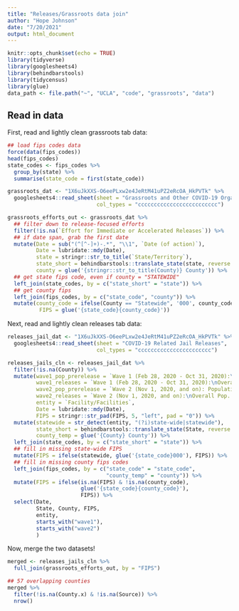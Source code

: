 ```yaml
---
title: "Releases/Grassroots data join"
author: "Hope Johnson"
date: "7/20/2021"
output: html_document
---
```


```r
knitr::opts_chunk$set(echo = TRUE)
library(tidyverse)
library(googlesheets4)
library(behindbarstools)
library(tidycensus)
library(glue)
data_path <- file.path("~", "UCLA", "code", "grassroots", "data")
```

## Read in data

First, read and lightly clean grassroots tab data: 

```r
## load fips codes data
force(data(fips_codes))
head(fips_codes)
state_codes <- fips_codes %>%
  group_by(state) %>%
  summarise(state_code = first(state_code))

grassroots_dat <- "1X6uJkXXS-O6eePLxw2e4JeRtM41uPZ2eRcOA_HkPVTk" %>%
  googlesheets4::read_sheet(sheet = "Grassroots and Other COVID-19 Organizing Efforts",
                            col_types = "ccccccccccccccccccccccccc") 

grassroots_efforts_out <- grassroots_dat %>%
  ## filter down to release-focused efforts
  filter(!is.na(`Effort for Immediate or Accelerated Releases`)) %>%
  ## if date span, grab the first date
  mutate(Date = sub("(^[^-]+)-.*", "\\1", `Date (of action)`),
         Date = lubridate::mdy(Date),
         state = stringr::str_to_title(`State/Territory`),
         state_short = behindbarstools::translate_state(state, reverse = TRUE),
         county = glue('{stringr::str_to_title(County)} County')) %>%
  ## get state fips code, even if county = "STATEWIDE" 
  left_join(state_codes, by = c("state_short" = "state")) %>%
  ## get county fips 
  left_join(fips_codes, by = c("state_code", "county")) %>%
  mutate(county_code = ifelse(County == "Statewide", '000', county_code),
          FIPS = glue('{state_code}{county_code}'))
```

Next, read and lightly clean releases tab data: 

```r
releases_jail_dat <- "1X6uJkXXS-O6eePLxw2e4JeRtM41uPZ2eRcOA_HkPVTk" %>%
  googlesheets4::read_sheet(sheet = "COVID-19 Related Jail Releases",
                            col_types = "ccccccccccccccccccccccc") 

releases_jails_cln <- releases_jail_dat %>%
  filter(!is.na(County)) %>%
  mutate(wave1_pop_prerelease = `Wave 1 (Feb 28, 2020 - Oct 31, 2020):\nPopulation Prior to Releases`,
         wave1_releases = `Wave 1 (Feb 28, 2020 - Oct 31, 2020):\nOverall Pop. Reduction/\nTotal Number of Releases`,
         wave2_pop_prerelease = `Wave 2 (Nov 1, 2020, and on): Population Prior to Releases`,
         wave2_releases = `Wave 2 (Nov 1, 2020, and on):\nOverall Pop. Reduction / \nTotal Number of Releases`,
         entity = `Facility/Facilities`,
         Date = lubridate::mdy(Date),
         FIPS = stringr::str_pad(FIPS, 5, "left", pad = "0")) %>%
  mutate(statewide = str_detect(entity, "(?i)state-wide|statewide"),
         state_short = behindbarstools::translate_state(State, reverse = TRUE),
         county_temp = glue('{County} County')) %>%
  left_join(state_codes, by = c("state_short" = "state")) %>%
  ## fill in missing state-wide FIPS 
  mutate(FIPS = ifelse(statewide, glue('{state_code}000'), FIPS)) %>%
  ## fill in missing county fips codes
  left_join(fips_codes, by = c("state_code" = "state_code", 
                               "county_temp" = "county")) %>%
  mutate(FIPS = ifelse(is.na(FIPS) & !is.na(county_code),
                       glue('{state_code}{county_code}'),
                       FIPS)) %>%
  select(Date,
         State, County, FIPS, 
         entity,
         starts_with("wave1"),
         starts_with("wave2")
         ) 
```
Now, merge the two datasets!

```r
merged <- releases_jails_cln %>%
  full_join(grassroots_efforts_out, by = "FIPS")

## 57 overlapping counties 
merged %>% 
  filter(!is.na(County.x) & !is.na(Source)) %>% 
  nrow()
```
